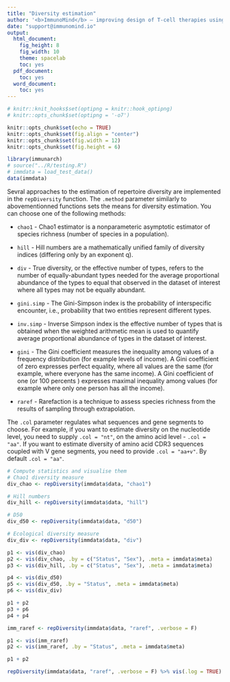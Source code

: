 ```yaml
---
title: "Diversity estimation"
author: '<b>ImmunoMind</b> – improving design of T-cell therapies using multi-omics and AI. Research and biopharma partnerships, more details: <a href="https://immunomind.io">immunomind.io</a>'
date: "support@immunomind.io"
output:
  html_document:
    fig_height: 8
    fig_width: 10
    theme: spacelab
    toc: yes
  pdf_document:
    toc: yes
  word_document:
    toc: yes
---
```



<!--
%\VignetteEngine{knitr::rmarkdown}
%\VignetteIndexEntry{Diversity estimation}
%\VignettePackage{immunarch}
-->



```r
# knitr::knit_hooks$set(optipng = knitr::hook_optipng)
# knitr::opts_chunk$set(optipng = '-o7')

knitr::opts_chunk$set(echo = TRUE)
knitr::opts_chunk$set(fig.align = "center")
knitr::opts_chunk$set(fig.width = 12)
knitr::opts_chunk$set(fig.height = 6)

library(immunarch)
# source("../R/testing.R")
# immdata = load_test_data()
data(immdata)
```

Sevral approaches to the estimation of repertoire diversity are implemented in the `repDiversity` function. The `.method` parameter similarly to abovementionned functions sets the means for diversity estimation. You can choose one of the following methods:

- `chao1` - Chao1 estimator is a nonparameteric asymptotic estimator of species richness (number of species in a population).

- `hill` - Hill numbers are a mathematically unified family of diversity indices (differing only by an exponent q).

- `div` - True diversity, or the effective number of types, refers to the number of equally-abundant types needed for the average proportional abundance of the types to equal that observed in the dataset of interest where all types may not be equally abundant.

- `gini.simp` - The Gini-Simpson index is the probability of interspecific encounter, i.e., probability that two entities represent different types.

- `inv.simp` - Inverse Simpson index is the effective number of types that is obtained when the weighted arithmetic mean is used to quantify average proportional abundance of types in the dataset of interest.

- `gini` - The Gini coefficient measures the inequality among values of a frequency distribution (for example levels of income). A Gini coefficient of zero expresses perfect equality, where all values are the same (for example, where everyone has the same income). A Gini coefficient of one (or 100 percents ) expresses maximal inequality among values (for example where only one person has all the income).

- `raref` - Rarefaction is a technique to assess species richness from the results of sampling through extrapolation.

The `.col` parameter regulates what sequences and gene segments to choose. For example, if you want to estimate diversity on the nucleotide level, you need to supply `.col = "nt"`, on the amino acid level - `.col = "aa"`. If you want to estimate diversity of amino acid CDR3 sequences coupled with V gene segments, you need to provide `.col = "aa+v"`. By default `.col = "aa"`.

```r
# Compute statistics and visualise them
# Chao1 diversity measure
div_chao <- repDiversity(immdata$data, "chao1")

# Hill numbers
div_hill <- repDiversity(immdata$data, "hill")

# D50
div_d50 <- repDiversity(immdata$data, "d50")

# Ecological diversity measure
div_div <- repDiversity(immdata$data, "div")

p1 <- vis(div_chao)
p2 <- vis(div_chao, .by = c("Status", "Sex"), .meta = immdata$meta)
p3 <- vis(div_hill, .by = c("Status", "Sex"), .meta = immdata$meta)

p4 <- vis(div_d50)
p5 <- vis(div_d50, .by = "Status", .meta = immdata$meta)
p6 <- vis(div_div)

p1 + p2
p3 + p6
p4 + p4
```

```r
imm_raref <- repDiversity(immdata$data, "raref", .verbose = F)

p1 <- vis(imm_raref)
p2 <- vis(imm_raref, .by = "Status", .meta = immdata$meta)

p1 + p2
```

```r
repDiversity(immdata$data, "raref", .verbose = F) %>% vis(.log = TRUE)
```
